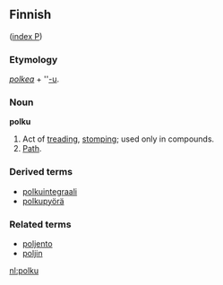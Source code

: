 ==Finnish==
([[Wiktionary:Finnish_index_p|index P]])

===Etymology===

''[[polkea]]'' + ''[[-u#Finnish|-u]].

===Noun===
'''polku'''

# Act of [[treading]], [[stomping]]; used only in compounds.
# [[Path]].

===Derived terms===
*[[polkuintegraali]]
*[[polkupyörä]]

===Related terms===
*[[poljento]]
*[[poljin]]

[[nl:polku]]